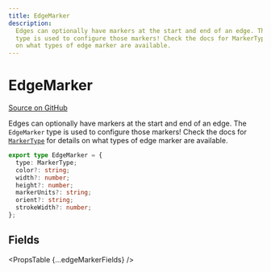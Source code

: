 ```yaml
---
title: EdgeMarker
description:
  Edges can optionally have markers at the start and end of an edge. The EdgeMarker
  type is used to configure those markers! Check the docs for MarkerType for details
  on what types of edge marker are available.
---
```



# EdgeMarker

[Source on GitHub](https://github.com/xyflow/xyflow/blob/v11/packages/core/src/types/edges.ts/#L170)

Edges can optionally have markers at the start and end of an edge. The `EdgeMarker`
type is used to configure those markers! Check the docs for [`MarkerType`](/api-reference/types/marker-type)
for details on what types of edge marker are available.

```ts
export type EdgeMarker = {
  type: MarkerType;
  color?: string;
  width?: number;
  height?: number;
  markerUnits?: string;
  orient?: string;
  strokeWidth?: number;
};
```

## Fields

<PropsTable {...edgeMarkerFields} />
